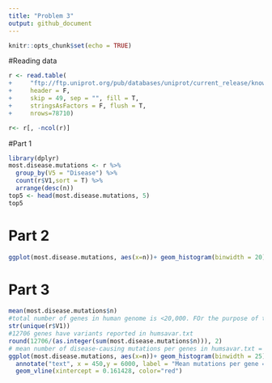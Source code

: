 ---
title: "Problem 3"
output: github_document
---

```{r setup, include=FALSE}
knitr::opts_chunk$set(echo = TRUE)
```

#Reading data 

```{r}
r <- read.table(
+     "ftp://ftp.uniprot.org/pub/databases/uniprot/current_release/knowledgebase/variants/humsavar.txt",
+     header = F,
+     skip = 49, sep = "", fill = T,
+     stringsAsFactors = F, flush = T,
+     nrows=78710)

r<- r[, -ncol(r)]
```
#Part 1

```{r}
library(dplyr)
most.disease.mutations <- r %>% 
  group_by(V5 = "Disease") %>%
  count(r$V1,sort = T) %>%
  arrange(desc(n))
top5 <- head(most.disease.mutations, 5)
top5
```

# Part 2
```{r}
ggplot(most.disease.mutations, aes(x=n))+ geom_histogram(binwidth = 20)
```

# Part 3
```{r}
mean(most.disease.mutations$n)
#total number of genes in human genome is <20,000. FOr the purpose of this exercise the mean was calculated out of the number of genes with variants reported in humsavar.txt
str(unique(r$V1))
#12706 genes have variants reported in humsavar.txt
round(12706/(as.integer(sum(most.disease.mutations$n))), 2)
# mean number of disease-causing mutations per genes in humsavar.txt = 0.161428, rounded to 0.16
ggplot(most.disease.mutations, aes(x=n))+ geom_histogram(binwidth = 25) +
  annotate("text", x = 450,y = 6000, label = "Mean mutations per gene = 0.16")+
  geom_vline(xintercept = 0.161428, color="red")

```


